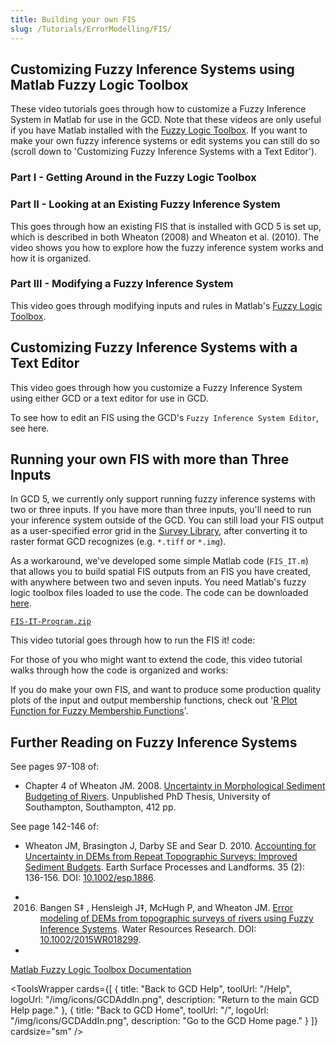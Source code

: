 ```yaml
---
title: Building your own FIS
slug: /Tutorials/ErrorModelling/FIS/
---
```




## Customizing Fuzzy Inference Systems using Matlab Fuzzy Logic Toolbox

These video tutorials goes through how to customize a Fuzzy Inference System in Matlab for use in the GCD. Note that these videos are only useful if you have Matlab installed with  the [Fuzzy Logic Toolbox](http://www.mathworks.com/products/fuzzylogic/). If you want to make your own fuzzy inference systems or edit systems you can still do so (scroll down to 'Customizing Fuzzy Inference Systems with a Text Editor').


### Part I - Getting Around in the Fuzzy Logic Toolbox

<YouTubeEmbed videoId="USy-Zk5wNuw" title="Getting Around in the Fuzzy Logic Toolbox" />


### Part II - Looking at an Existing Fuzzy Inference System

This goes through how an existing FIS that is installed with GCD 5 is set up, which is described in both Wheaton (2008) and Wheaton et al. (2010). The video shows you how to explore how the fuzzy inference system works and how it is organized.

<YouTubeEmbed videoId="mOYfYoNxRTY" title="Looking at an Existing Fuzzy Inference System" />


### Part III - Modifying a Fuzzy Inference System

This video goes through modifying inputs and rules in Matlab's [Fuzzy Logic Toolbox](http://www.mathworks.com/products/fuzzylogic/).

<YouTubeEmbed videoId="ld1Q3uEo1SQ" title="Modifying a Fuzzy Inference System" />


## Customizing Fuzzy Inference Systems with a Text Editor

This video goes through how you customize a Fuzzy Inference System using either GCD or a text editor for use in GCD.

<YouTubeEmbed videoId="sPDx8Wsu2DA" title="Customizing Fuzzy Inference Systems with a Text Editor" />


To see how to edit an FIS using the GCD's `Fuzzy Inference System Editor`, see here.


## Running your own FIS with more than Three Inputs

In GCD 5, we currently only support running fuzzy inference systems with two or three inputs. If you have more than three inputs, you'll need to run your inference system outside of the GCD. You can still load your FIS output as a user-specified error grid in the [Survey Library](/system/errors/NodeNotFound?suri=wuid:gx:3ed05905e41de6f6), after converting it to raster format GCD recognizes (e.g. `*.tiff` or `*.img`).

As a workaround, we've developed some simple Matlab code (`FIS_IT.m`) that allows you to build spatial FIS outputs from an FIS you have created, with anywhere between two and seven inputs. You need Matlab's fuzzy logic toolbox files loaded to use the code. The code can be downloaded [here](http://etal.usu.edu/GCD/FIS-IT-Program.zip).

[`FIS-IT-Program.zip`](http://etal.usu.edu/GCD/FIS-IT-Program.zip)

This video tutorial goes through how to run the FIS it! code:

<YouTubeEmbed videoId="UmxxHcO_NcM" title="How to run the FIS it! code" />

For those of you who might want to extend the code, this video tutorial walks through how the code is organized and works:

<YouTubeEmbed videoId="yPDJKem3GnI" title="How the FIS it! code is organized and works" />


If you do make your own FIS, and want to produce some production quality plots of the input and output membership functions, check out '[R Plot Function for Fuzzy Membership Functions](/tutorials--how-to/viii-building-your-own-fis/fuzzymembershipplot)'.


## Further Reading on Fuzzy Inference Systems

See pages 97-108 of:

- Chapter 4 of Wheaton JM. 2008. [Uncertainty in Morphological Sediment Budgeting of Rivers](http://www.joewheaton.org/Home/research/projects-1/morphological-sediment-budgeting/phdthesis). Unpublished PhD Thesis, University of Southampton, Southampton, 412 pp.

See page 142-146 of:
- Wheaton JM, Brasington J, Darby SE and Sear D. 2010. [Accounting for Uncertainty in DEMs from Repeat Topographic Surveys: Improved Sediment Budgets](http://dx.doi.org/10.1002/esp.1886). Earth Surface Processes and Landforms. 35 (2): 136-156. DOI: [10.1002/esp.1886](http://dx.doi.org/10.1002/esp.1886).

- 2016.  Bangen S‡ , Hensleigh J‡, McHugh P, and Wheaton JM.  [Error modeling of DEMs from topographic surveys of rivers using Fuzzy Inference Systems](https://www.researchgate.net/publication/292210478_Error_modeling_of_DEMs_from_topographic_surveys_of_rivers_using_fuzzy_inference_systems).  Water Resources Research. DOI: [10.1002/2015WR018299](http://dx.doi.org/10.1002/2015WR018299).
- 
[Matlab Fuzzy Logic Toolbox Documentation](http://www.mathworks.com/help/toolbox/fuzzy/)


<ToolsWrapper
  cards={[
	{
	  title: "Back to GCD Help",
	  toolUrl: "/Help",
	  logoUrl: "/img/icons/GCDAddIn.png",
	  description: "Return to the main GCD Help page."
	},
	{
	  title: "Back to GCD Home",
	  toolUrl: "/",
	  logoUrl: "/img/icons/GCDAddIn.png",
	  description: "Go to the GCD Home page."
	}
  ]}
  cardsize="sm"
/>
